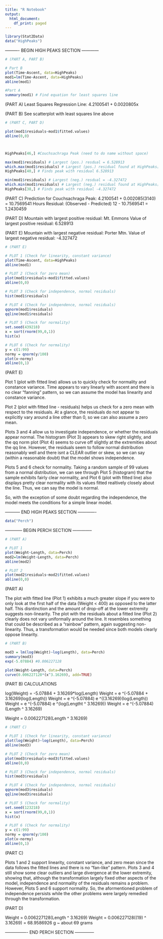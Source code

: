 ```yaml
---
title: "R Notebook"
output:
  html_document:
    df_print: paged
---
```


```r
library(Stat2Data) 
data("HighPeaks")
```

---------- BEGIN HIGH PEAKS SECTION ------------

```r
# (PART A, PART B)

# Part B
plot(Time~Ascent, data=HighPeaks)
mod1=lm(Time~Ascent, data=HighPeaks)
abline(mod1)

#Part A
summary(mod1) # Find equation for least squares line
```

(PART A) 
  Least Squares Regression Line: 4.2100541 + 0.0020805x
  
(PART B)
  See scatterplot with least squares line above

```r
# (PART C, PART D)

plot(mod1$residuals~mod1$fitted.values)
abline(0,0)



HighPeaks[46,] #Couchsachraga Peak (need to do name without space)

max(mod1$residuals) # Largest (pos.) resdual = 6.528913
which.max(mod1$residuals) # Largest (pos.) residual found at HighPeaks[40]
HighPeaks[40,] # Finds peak with residual 6.528913

min(mod1$residuals) # Largest (neg.) resdual = -4.327472
which.min(mod1$residuals) # Largest (neg.) residual found at HighPeaks[38]
HighPeaks[38,] # Finds peak with residual -4.327472
```

(PART C) 
  Prediction for Couchsachraga Peak: 4.2100541 + 0.002085(3140) = 10.7569541 Hours
  Residual: (Observed - Predicted) 12 - 10.7569541 = 1.2430459 
  
(PART D)
  Mountain with largest positive residual: Mt. Emmons
  Value of largest positive residual: 6.528913
  
(PART E)
  Mountain with largest negative residual: Porter Mtn.
  Value of largest negative residual: -4.327472
  
```r
# (PART E)

# PLOT 1 (Check for linearity, constant variance)
plot(Time~Ascent, data=HighPeaks)
abline(mod1)

# PLOT 2 (Check for zero mean)
plot(mod1$residuals~mod1$fitted.values)
abline(0,0)

# PLOT 3 (Check for independence, normal residuals)
hist(mod1$residuals)

# PLOT 4 (Check for independence, normal residuals)
qqnorm(mod1$residuals)
qqline(mod1$residuals) 

# PLOT 5 (Check for normality)
set.seed(439218)
x = sort(rnorm(99,0,1))
hist(x)

# PLOT 6 (Check for normality)
y = c(1:99)
normy = qnorm(y/100)
plot(x~normy)
abline(0,1)
```

(PART E)

Plot 1 (plot with fitted line) allows us to quickly check for normality and constance variance. Time appears to vary linearly with ascent and there is no clear "fanning" pattern, so we can assume the model has linearity and constance variance.

Plot 2 (plot with fitted line - residuals) helps us check for a zero mean with respect to the residuals. At a glance, the residuals do not appear to explicitly vary around a line other than 0, so we can also assume a zero mean.
  
Plots 3 and 4 allow us to investigate independence, or whether the residuals appear normal. The histogram (Plot 3) appears to skew right slightly, and the qq norm plot (Plot 4) seems to curve off slightly at the extremities about the qq line. However, the residuals seem to follow normal distribution reasonably well and there isnt a CLEAR outlier or skew, so we can say (within a reasonable doubt) that the model shows independence.

Plots 5 and 6 check for normality. Taking a random sample of 99 values from a normal distribution, we can see through Plot 5 (histogram) that the sample exhibits fairly clear normality, and Plot 6 (plot with fitted line) also displays pretty clear normality with its values fitted realtively closely about the line. Thus, we can say the model is normal.

So, with the exception of some doubt regarding the independence, the model meets the conditions for a simple linear model.

----------- END HIGH PEAKS SECTION -------------

```r
data("Perch")
```

------------ BEGIN PERCH SECTION --------------

```r
# (PART A)

# PLOT 1
plot(Weight~Length, data=Perch)
mod2=lm(Weight~Length, data=Perch)
abline(mod2)

# PLOT 2
plot(mod2$residuals~mod2$fitted.values)
abline(0,0)
```

(PART A)

The plot with fitted line (Plot 1) exhibits a much greater slope if you were to only look at the first half of the data (Weight < 400) as opposed to the latter half. This disntinction and the amount of drop-off at the lower extremity suggests non-linearity.
The plot with the residuals about a fitted line (Plot 2) clearly does not vary uniformally around the line. It resembles something that could be described as a "rainbow" pattern, again suggesting non-linearity.
Thus, a transformation would be needed since both models clearly oppose linearity.


```r
# (PART B)

mod3 = lm(log(Weight)~log(Length), data=Perch)
summary(mod3)
exp(-5.07884) #0.006227128

plot(Weight~Length, data=Perch)
curve(0.006227128*(x^3.16269), add=TRUE)
```

(PART B) CALCULATIONS

log(Weight) =  -5.07884 + 3.16269*log(Length)
Weight = e ^(-5.07884 + 3.16269(log(Length))
Weight = e ^(-5.07884) e ^((3.16269)(log(Length))
Weight = e ^(-5.07884) e ^(log(Lengtht ^ 3.16269))
Weight = e ^(-5.07884) (Length ^ 3.16269)

Weight = 0.006227128(Length ^ 3.16269)

```r
# (PART C)

# PLOT 1 (Check for linearity, constant variance)
plot(log(Weight)~log(Length), data=Perch)
abline(mod3)

# PLOT 2 (Check for zero mean)
plot(mod3$residuals~mod3$fitted.values)
abline(0,0)

# PLOT 3 (Check for independence, normal residuals)
hist(mod3$residuals)

# PLOT 4 (Check for independence, normal residuals)
qqnorm(mod3$residuals)
qqline(mod3$residuals) 

# PLOT 5 (Check for normality)
set.seed(123218)
x = sort(rnorm(99,0,1))
hist(x)

# PLOT 6 (Check for normality)
y = c(1:99)
normy = qnorm(y/100)
plot(x~normy)
abline(0,1)
```

(PART C)

Plots 1 and 2 support linearity, constant variance, and zero mean since the data follows the fitted lines and there is no "fan-like" pattern. Plots 3 and 4 still show some clear outliers and large divergence at the lower extremity, showing that, although the transformation largely fixed other aspects of the model, independence and normality of the residuals remains a problem. However, Plots 5 and 6 support normality. So, the aformentioned problem of independence persists while the other problems were largely remedied through the transformation.

(PART D)

Weight = 0.006227128(Length ^ 3.16269)
Weight = 0.006227128((19) ^ 3.16269) = 68.9586926 g
~ about 69 grams

---------------- END PERCH SECTION --------------

